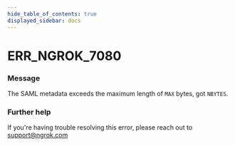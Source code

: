 ```yaml
---
hide_table_of_contents: true
displayed_sidebar: docs
---
```



# ERR_NGROK_7080

### Message

The SAML metadata exceeds the maximum length of `MAX` bytes, got `NBYTES`.

<ErrorDetails error="err_ngrok_7080" />

### Further help

If you're having trouble resolving this error, please reach out to [support@ngrok.com](mailto:support@ngrok.com?subject=Help%20with%20ERR_NGROK_7080)

